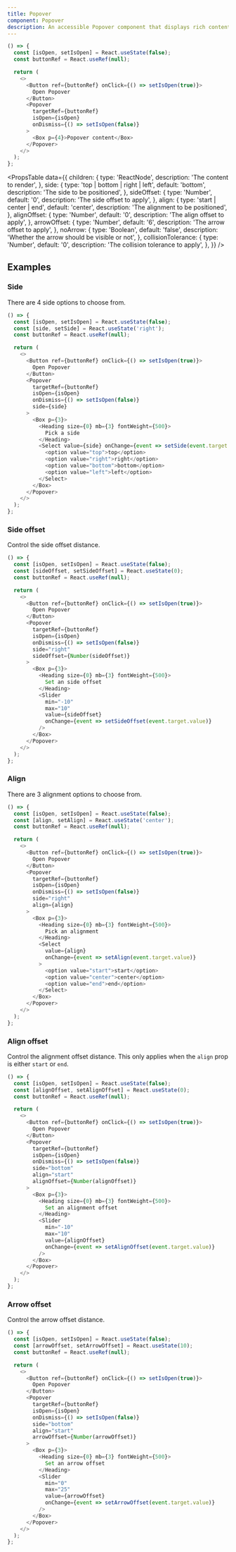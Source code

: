 ```yaml
---
title: Popover
component: Popover
description: An accessible Popover component that displays rich content as a result of clicking on a target.
---
```


```js live removeFragment
() => {
  const [isOpen, setIsOpen] = React.useState(false);
  const buttonRef = React.useRef(null);

  return (
    <>
      <Button ref={buttonRef} onClick={() => setIsOpen(true)}>
        Open Popover
      </Button>
      <Popover
        targetRef={buttonRef}
        isOpen={isOpen}
        onDismiss={() => setIsOpen(false)}
      >
        <Box p={4}>Popover content</Box>
      </Popover>
    </>
  );
};
```

<PropsTable
  data={{
    children: {
      type: 'ReactNode',
      description: 'The content to render',
    },
    side: {
      type: 'top | bottom | right | left',
      default: 'bottom',
      description: 'The side to be positioned',
    },
    sideOffset: {
      type: 'Number',
      default: '0',
      description: 'The side offset to apply',
    },
    align: {
      type: 'start | center | end',
      default: 'center',
      description: 'The alignment to be positioned',
    },
    alignOffset: {
      type: 'Number',
      default: '0',
      description: 'The align offset to apply',
    },
    arrowOffset: {
      type: 'Number',
      default: '6',
      description: 'The arrow offset to apply',
    },
    noArrow: {
      type: 'Boolean',
      default: 'false',
      description: 'Whether the arrow should be visible or not',
    },
    collisionTolerance: {
      type: 'Number',
      default: '0',
      description: 'The collision tolerance to apply',
    },
  }}
/>

## Examples

### Side

There are 4 side options to choose from.

```js live removeFragment
() => {
  const [isOpen, setIsOpen] = React.useState(false);
  const [side, setSide] = React.useState('right');
  const buttonRef = React.useRef(null);

  return (
    <>
      <Button ref={buttonRef} onClick={() => setIsOpen(true)}>
        Open Popover
      </Button>
      <Popover
        targetRef={buttonRef}
        isOpen={isOpen}
        onDismiss={() => setIsOpen(false)}
        side={side}
      >
        <Box p={3}>
          <Heading size={0} mb={3} fontWeight={500}>
            Pick a side
          </Heading>
          <Select value={side} onChange={event => setSide(event.target.value)}>
            <option value="top">top</option>
            <option value="right">right</option>
            <option value="bottom">bottom</option>
            <option value="left">left</option>
          </Select>
        </Box>
      </Popover>
    </>
  );
};
```

### Side offset

Control the side offset distance.

```js live removeFragment
() => {
  const [isOpen, setIsOpen] = React.useState(false);
  const [sideOffset, setSideOffset] = React.useState(0);
  const buttonRef = React.useRef(null);

  return (
    <>
      <Button ref={buttonRef} onClick={() => setIsOpen(true)}>
        Open Popover
      </Button>
      <Popover
        targetRef={buttonRef}
        isOpen={isOpen}
        onDismiss={() => setIsOpen(false)}
        side="right"
        sideOffset={Number(sideOffset)}
      >
        <Box p={3}>
          <Heading size={0} mb={3} fontWeight={500}>
            Set an side offset
          </Heading>
          <Slider
            min="-10"
            max="10"
            value={sideOffset}
            onChange={event => setSideOffset(event.target.value)}
          />
        </Box>
      </Popover>
    </>
  );
};
```

### Align

There are 3 alignment options to choose from.

```js live removeFragment
() => {
  const [isOpen, setIsOpen] = React.useState(false);
  const [align, setAlign] = React.useState('center');
  const buttonRef = React.useRef(null);

  return (
    <>
      <Button ref={buttonRef} onClick={() => setIsOpen(true)}>
        Open Popover
      </Button>
      <Popover
        targetRef={buttonRef}
        isOpen={isOpen}
        onDismiss={() => setIsOpen(false)}
        side="right"
        align={align}
      >
        <Box p={3}>
          <Heading size={0} mb={3} fontWeight={500}>
            Pick an alignment
          </Heading>
          <Select
            value={align}
            onChange={event => setAlign(event.target.value)}
          >
            <option value="start">start</option>
            <option value="center">center</option>
            <option value="end">end</option>
          </Select>
        </Box>
      </Popover>
    </>
  );
};
```

### Align offset

Control the alignment offset distance. This only applies when the `align` prop is either `start` or `end`.

```js live removeFragment
() => {
  const [isOpen, setIsOpen] = React.useState(false);
  const [alignOffset, setAlignOffset] = React.useState(0);
  const buttonRef = React.useRef(null);

  return (
    <>
      <Button ref={buttonRef} onClick={() => setIsOpen(true)}>
        Open Popover
      </Button>
      <Popover
        targetRef={buttonRef}
        isOpen={isOpen}
        onDismiss={() => setIsOpen(false)}
        side="bottom"
        align="start"
        alignOffset={Number(alignOffset)}
      >
        <Box p={3}>
          <Heading size={0} mb={3} fontWeight={500}>
            Set an alignment offset
          </Heading>
          <Slider
            min="-10"
            max="10"
            value={alignOffset}
            onChange={event => setAlignOffset(event.target.value)}
          />
        </Box>
      </Popover>
    </>
  );
};
```

### Arrow offset

Control the arrow offset distance.

```js live removeFragment
() => {
  const [isOpen, setIsOpen] = React.useState(false);
  const [arrowOffset, setArrowOffset] = React.useState(10);
  const buttonRef = React.useRef(null);

  return (
    <>
      <Button ref={buttonRef} onClick={() => setIsOpen(true)}>
        Open Popover
      </Button>
      <Popover
        targetRef={buttonRef}
        isOpen={isOpen}
        onDismiss={() => setIsOpen(false)}
        side="bottom"
        align="start"
        arrowOffset={Number(arrowOffset)}
      >
        <Box p={3}>
          <Heading size={0} mb={3} fontWeight={500}>
            Set an arrow offset
          </Heading>
          <Slider
            min="0"
            max="25"
            value={arrowOffset}
            onChange={event => setArrowOffset(event.target.value)}
          />
        </Box>
      </Popover>
    </>
  );
};
```
